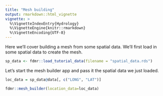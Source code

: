 ```yaml
---
title: "Mesh building"
output: rmarkdown::html_vignette
vignette: >
  %\VignetteIndexEntry{Hydrology}
  %\VignetteEngine{knitr::rmarkdown}
  %\VignetteEncoding{UTF-8}
---
```


Here we'll cover building a mesh from some spatial data.
We'll first load in some spatial data to create the mesh.

```r
sp_data <- fdmr::load_tutorial_data(filename = "spatial_data.rds")
```

<!-- initial_range <- diff(range(sp_data@data[, "LONG"])) / 5

# max_edge <- initial_range / 8

# mesh <- INLA::inla.mesh.2d(
#   loc = sp_data@data[, c("LONG", "LAT")],
#   max.edge = c(1, 2) * max_edge,
#   offset = c(initial_range / 4, initial_range),
#   cutoff = max_edge / 7
# )
 -->

Let's start the mesh builder app and pass it the spatial data we just loaded.

```r
loc_data = sp_data@data[, c("LONG", "LAT")]
```

```r
fdmr::mesh_builder(location_data=loc_data)
```